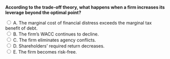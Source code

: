 ::: {.question-block}

<form onsubmit="event.preventDefault(); checkAnswer('module9_mcq_q50')" data-correct-answer="A">
<strong style="display: block;">According to the trade-off theory, what happens when a firm increases its leverage beyond the optimal point?</strong>

<label><input type="radio" name="module9_mcq_q50" value="A"> A. The marginal cost of financial distress exceeds the marginal tax benefit of debt.</label><br>
<label><input type="radio" name="module9_mcq_q50" value="B"> B. The firm’s WACC continues to decline.</label><br>
<label><input type="radio" name="module9_mcq_q50" value="C"> C. The firm eliminates agency conflicts.</label><br>
<label><input type="radio" name="module9_mcq_q50" value="D"> D. Shareholders’ required return decreases.</label><br>
<label><input type="radio" name="module9_mcq_q50" value="E"> E. The firm becomes risk-free.</label><br>
</form>

<div id="feedback-module9_mcq_q50" class="feedback" data-status="" style="display:none;">
✅ A is correct. Beyond the optimal leverage level, additional debt destroys value as distress costs outweigh tax benefits.
</div>

:::
